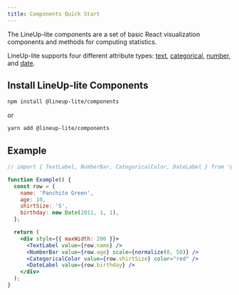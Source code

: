 ```yaml
---
title: Components Quick Start
---
```


The LineUp-lite components are a set of basic React visualization components and methods for computing statistics.

LineUp-lite supports four different attribute types: [text](components/text), [categorical](components/categorical), [number](components/number), and [date](components/date).

## Install LineUp-lite Components

```sh
npm install @lineup-lite/components
```

or

```sh
yarn add @lineup-lite/components
```

## Example

```jsx live
// import { TextLabel, NumberBar, CategoricalColor, DateLabel } from '@lineup-lite/components';

function Example() {
  const row = {
    name: 'Panchito Green',
    age: 10,
    shirtSize: 'S',
    birthday: new Date(2011, 1, 1),
  };

  return (
    <div style={{ maxWidth: 200 }}>
      <TextLabel value={row.name} />
      <NumberBar value={row.age} scale={normalize(0, 50)} />
      <CategoricalColor value={row.shirtSize} color="red" />
      <DateLabel value={row.birthday} />
    </div>
  );
}
```
